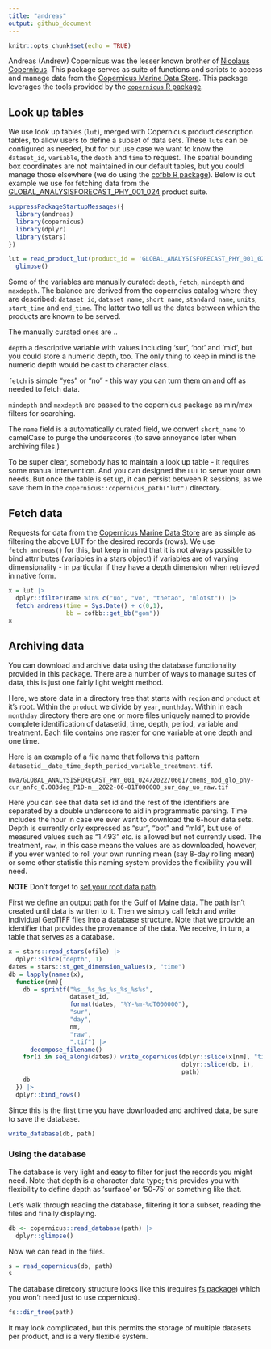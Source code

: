 ```yaml
---
title: "andreas"
output: github_document
---
```


```r
knitr::opts_chunk$set(echo = TRUE)
```

Andreas (Andrew) Copernicus was the lesser known brother of [Nicolaus Copernicus](https://en.wikipedia.org/wiki/Nicolaus_Copernicus).  This package serves as suite of functions and scripts to access and manage data from the [Copernicus Marine Data Store](https://data.marine.copernicus.eu/products).  This package leverages the tools provided by the [`copernicus` R package](https://github.com/BigelowLab/copernicus).


## Look up tables

We use look up tables (`lut`), merged with Copernicus product description tables, to allow users to define a subset of data sets.  These `luts` can be configured as needed, but for out use case we want to know the `dataset_id`, `variable`, the `depth` and `time` to request.  The spatial bounding box coordinates are not maintained in our default tables, but you could manage those elsewhere (we do using the [cofbb R package](https://github.com/BigelowLab/cofbb)).  Below is out example we use for fetching data from the [GLOBAL_ANALYSISFORECAST_PHY_001_024](https://data.marine.copernicus.eu/product/GLOBAL_ANALYSISFORECAST_PHY_001_024/description) product suite.

```r
suppressPackageStartupMessages({
  library(andreas)
  library(copernicus)
  library(dplyr)
  library(stars)
})

lut = read_product_lut(product_id = 'GLOBAL_ANALYSISFORECAST_PHY_001_024') |>
  glimpse()
```

Some of the variables are manually curated: `depth`, `fetch`, `mindepth` and `maxdepth`. The balance are derived from the coperncius catalog where they are described: `dataset_id`, `dataset_name`, `short_name`, `standard_name`, `units`, `start_time` and `end_time`.  The latter two tell us the dates between which the products are known to be served.

The manually curated ones are ..

`depth` a descriptive variable with values including 'sur', 'bot' and 'mld', but you could store a numeric depth, too.  The only thing to keep in mind is the numeric depth would be cast to character class.  

`fetch` is simple "yes" or "no" - this way you can turn them on and off as needed to fetch data.

`mindepth` and `maxdepth` are passed to the copernicus package as min/max filters for searching.

The `name` field is a automatically curated field, we convert `short_name` to camelCase to purge the underscores (to save annoyance later when archiving files.)

To be super clear, somebody has to maintain a look up table - it requires some manual intervention. And you can designed the `LUT` to serve your own needs. But once the table is set up, it can persist between R sessions, as we save them in the `copernicus::copernicus_path("lut")` directory.


## Fetch data

Requests for data from the [Copernicus Marine Data Store](https://data.marine.copernicus.eu/products) are as simple as filtering the above LUT for the desired records (rows).  We use `fetch_andreas()` for this, but keep in mind that it is not always possible to bind attrributes (variables in a stars object) if variables are of varying dimensionality - in particular if they have a depth dimension when retrieved in native form.  

```r
x = lut |>
  dplyr::filter(name %in% c("uo", "vo", "thetao", "mlotst")) |>
  fetch_andreas(time = Sys.Date() + c(0,1), 
                bb = cofbb::get_bb("gom"))
x
```

## Archiving data

You can download and archive data using the database functionality provided in this package.  There are a number of ways to manage suites of data, this is just one fairly light weight method.

Here, we store data in a directory tree that starts with `region` and `product` at it's root. Within the `product` we divide by `year`, `monthday`.  Within in each `monthday` directory there are one or more files uniquely named to provide complete identification of datasetid, time, depth, period, variable and treatment. Each file contains one raster for one variable at one depth and one time.   

Here is an example of a file name that follows this pattern `datasetid__date_time_depth_period_variable_treatment.tif`.
```
nwa/GLOBAL_ANALYSISFORECAST_PHY_001_024/2022/0601/cmems_mod_glo_phy-cur_anfc_0.083deg_P1D-m__2022-06-01T000000_sur_day_uo_raw.tif
```

Here you can see that data set id and the rest of the identifiers are separated by a double underscore to aid in programmatic parsing.  Time includes the hour in case we ever want to download the 6-hour data sets.  Depth is currently only expressed as "sur", "bot" and "mld", but use of measured values such as "1.493" *etc.* is allowed but not currently used. The treatment, `raw`, in this case means the values are as downloaded, however, if you ever wanted to roll your own running mean (say 8-day rolling mean) or some other statistic this naming system provides the flexibility you will need.

**NOTE** Don't forget to [set your root data path](https://github.com/BigelowLab/copernicus?tab=readme-ov-file#configure-data-path.).

First we define an output path for the Gulf of Maine data.  The path isn't created until data is written to it.  Then we simply call fetch and write individual GeoTIFF files into a database structure.  Note that we provide an identifier that provides the provenance of the data.  We receive, in turn, a table that serves as a database.



```r
x = stars::read_stars(ofile) |>
  dplyr::slice("depth", 1)
dates = stars::st_get_dimension_values(x, "time")
db = lapply(names(x),
  function(nm){
    db = sprintf("%s__%s_%s_%s_%s_%s%s",
                 dataset_id,
                 format(dates, "%Y-%m-%dT000000"),
                 "sur", 
                 "day",
                 nm,
                 "raw",
                 ".tif") |>
      decompose_filename()
    for(i in seq_along(dates)) write_copernicus(dplyr::slice(x[nm], "time", i), 
                                                dplyr::slice(db, i),
                                                path)
    db
  }) |>
  dplyr::bind_rows()
```

Since this is the first time you have downloaded and archived data, be sure to save the database.

```r
write_database(db, path)
```

### Using the database

The database is very light and easy to filter for just the records you might need. Note that depth is a character data type; this provides you with flexibility to define depth as 'surface' or '50-75' or something like that.

Let's walk through reading the database, filtering it for a subset, reading the files and finally displaying.

```r
db <- copernicus::read_database(path) |>
  dplyr::glimpse()
```

Now we can read in the files.

```r
s = read_copernicus(db, path)
s
```

The database diretcory structure looks like this (requires [fs package](https://CRAN.R-project.org/package=fs)) which you won't need just to use copernicus).

```r
fs::dir_tree(path)
```

It may look complicated, but this permits the storage of multiple datasets per product, and is a very flexible system.